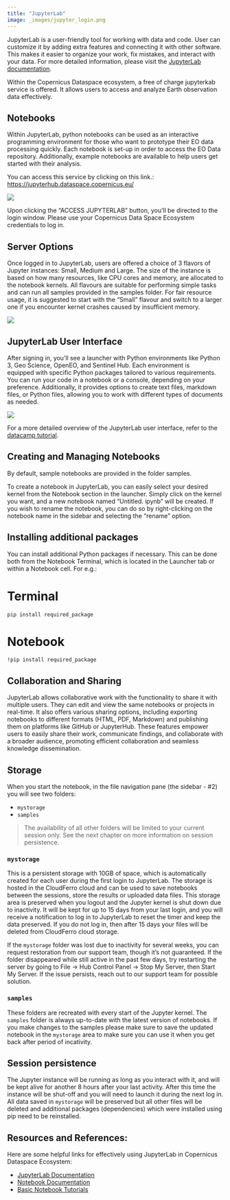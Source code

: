 ```yaml
---
title: "JupyterLab"
image: _images/jupyter_login.png
---
```


JupyterLab is a user-friendly tool for working with data and code. User can customize it by adding extra features and connecting it with other software. This makes it easier to organize your work, fix mistakes, and interact with your data. For more detailed information, please visit the [JupyterLab documentation](https://jupyterlab.readthedocs.io/en/stable/){target="_blank"}.

Within the Copernicus Dataspace ecosystem, a free of charge jupyterkab service is offered. It allows users to access and analyze Earth observation data effectively. 

## Notebooks

Within JupyterLab, python notebooks can be used as an interactive programming environment for those who want to prototype their EO data processing quickly. Each notebook is set-up in order to access the EO Data repository. Additionally, example notebooks are available to help users get started with their analysis. 

You can access this service by clicking on this link.: [https://jupyterhub.dataspace.copernicus.eu/](https://jupyterhub.dataspace.copernicus.eu/){target="_blank"}

![](_images/JupyterLab_welcome.png)

Upon clicking the "ACCESS JUPYTERLAB" button, you'll be directed to the login window. Please use your Copernicus Data Space Ecosystem credentials to log in.


## Server Options

Once logged in to JupyterLab, users are offered a choice of 3 flavors of Jupyter instances: Small, Medium and Large.
The size of the instance is based on how many resources, like CPU cores and memory, are allocated to the notebook kernels.
All flavours are suitable for performing simple tasks and can run all samples provided in the samples folder. For fair resource usage, it is suggested to start with the "Small" flavour and switch to a larger one if you encounter kernel crashes caused by insufficient memory.

![](_images/Flavors_captcha.png)

## JupyterLab User Interface

After signing in, you'll see a launcher with Python environments like Python 3, Geo Science, OpenEO, and Sentinel Hub. Each environment is equipped with specific Python packages tailored to various requirements. You can run your code in a notebook or a console, depending on your preference. Additionally, it provides options to create text files, markdown files, or Python files, allowing you to work with different types of documents as needed.

![](_images/FirstLook_jupyter.png)

For a more detailed overview of the JupyterLab user interface, refer to the [datacamp tutorial](https://www.datacamp.com/tutorial/installing-jupyter-notebook){target="_blank"}.


## Creating and Managing Notebooks

By default, sample notebooks are provided in the folder samples. 

To create a notebook in JupyterLab, you can easily select your desired kernel from the Notebook section in the launcher. Simply click on the kernel you want, and a new notebook named "Untitled. ipynb" will be created. If you wish to rename the notebook, you can do so by right-clicking on the notebook name in the sidebar and selecting the "rename" option. 

## Installing additional packages

You can install additional Python packages if necessary. This can be done both from the Notebook Terminal, which is located in the Launcher tab or within a Notebook cell. For e.g.:

::: {.panel-tabset}

# Terminal

`pip install required_package`

# Notebook

`!pip install required_package`

:::



<!-- ## Copernicus Dataspace Dataset

Each Notebook has a direct access to the EO Data repository. -->


## Collaboration and Sharing

JupyterLab allows collaborative work with the functionality to share it with multiple users. They can edit and view the same notebooks or projects in real-time. It also offers various sharing options, including exporting notebooks to different formats (HTML, PDF, Markdown) and publishing them on platforms like GitHub or JupyterHub. These features empower users to easily share their work, communicate findings, and collaborate with a broader audience, promoting efficient collaboration and seamless knowledge dissemination.


## Storage

When you start the notebook, in the file navigation pane (the sidebar - #2) you will see two folders:

* `mystorage`
* `samples`

> The availability of all other folders will be limited to your current session only. See the next chapter on more information on session persistence.

### `mystorage`

This is a persistent storage with 10GB of space, which is automatically created for each user during the first login to JupyterLab.
The storage is hosted in the CloudFerro cloud and can be used to save notebooks between the sessions, store the results or uploaded data files.
This storage area is preserved when you logout and the Jupyter kernel is shut down due to inactivity.
It will be kept for up to 15 days from your last login, and you will receive a notification to log in to JupyterLab to reset the timer and keep the data preserved.
If you do not log in, then after 15 days your files will be deleted from CloudFerro cloud storage.

::: {.callout-important title="Missing folders?" collapse="true"}

If the `mystorage` folder was lost due to inactivity for several weeks, you can request restoration from our support team, though it's not guaranteed. If the folder disappeared while still active in the past few days, try restarting the server by going to File -> Hub Control Panel -> Stop My Server, then Start My Server. If the issue persists, reach out to our support team for possible solution.

:::

### `samples`

These folders are recreated with every start of the Jupyter kernel.
The `samples` folder is always up-to-date with the latest version of notebooks.
If you make changes to the samples please make sure to save the updated notebook in the `mystorage` area to make sure you can use it when you get back after period of incativity.

## Session persistence

The Jupyter instance will be running as long as you interact with it, and will be kept alive for another 8 hours after your last activity.
After this time the instance will be shut-off and you will need to launch it during the next log in.
All data saved in `mystorage` will be preserved but all other files will be deleted and additional packages (dependencies) which were installed using pip need to be reinstalled.





## Resources and References:

Here are some helpful links for effectively using JupyterLab in Copernicus Dataspace Ecosystem:

* [JupyterLab Documentation](https://jupyterlab.readthedocs.io/en/stable/){target="_blank"}
* [Notebook Documentation](https://jupyter-notebook.readthedocs.io/en/stable/){target="_blank"}
* [Basic Notebook Tutorials](https://jupyter-notebook.readthedocs.io/en/stable/examples/Notebook/Notebook%20Basics.html){target="_blank"}

